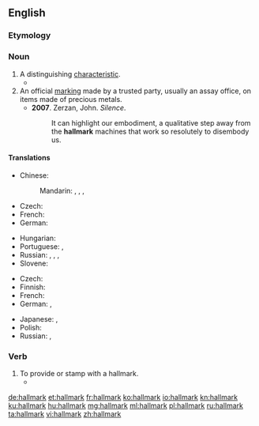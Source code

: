 ==English==

===Etymology===
{{etystub}}

===Noun===
{{wikipedia}}
{{en-noun}}

# A distinguishing [[characteristic]].
#* {{quote-news
|year=2011
|date=February 1
|author=Phil McNulty
|title=Arsenal   2 - 1   Everton
|work=BBC
|url=http://news.bbc.co.uk/sport2/hi/football/eng_prem/9379477.stm
|page=
|passage=Arsene Wenger's side showed little of the style and fluidity that is their '''hallmark''' but this was about digging deep and getting the job done, qualities they demonstrated and that will serve them well as the season reaches its climax.}}
# An official [[marking]] made by a trusted party, usually an assay office, on items made of precious metals.
#* '''2007'''.  Zerzan, John.  ''Silence''.
#*: It can highlight our embodiment, a qualitative step away from the '''hallmark''' machines that work so resolutely to disembody us.

====Translations====
{{trans-top|a distinct characteristic}}
* Chinese:
*: Mandarin: {{t+|cmn|標誌|sc=Hani}}, {{t+|cmn|标志|tr=biāozhì|sc=Hani}}, {{t|cmn|特徵|sc=Hani}}, {{t+|cmn|特征|tr=tèzhēng|sc=Hani}}
* Czech: {{t|cs|punc|m}}
* French: {{t+|fr|marque de fabrique|f}}
* German: {{t+|de|Kennzeichen|n}}
{{trans-mid}}
* Hungarian: {{t|hu|fémjel}}
* Portuguese: {{t+|pt|característica|f}}, {{t+|pt|traço|m}} {{t+|pt|distintivo}}
* Russian: {{t+|ru|признак|m|tr=príznak|sc=Cyrl}}, {{t+|ru|критерий|m|tr=kritɛ́rij|sc=Cyrl}}, {{t+|ru|символ|m|tr=símvol|sc=Cyrl}}, {{t+|ru|знак|m|tr=znak|sc=Cyrl}}
* Slovene: {{t|sl|značilnost|f}}
{{trans-bottom}}

{{trans-top|an official marking}}
* Czech: {{t|cs|punc|m}}
* Finnish: {{t|fi|tarkastusleima}}
* French: {{t+|fr|poinçon|m}}
* German: {{t|de|Repunze|f}}, {{t+|de|Punze|f}}
{{trans-mid}}
* Japanese: {{t|ja|太鼓判|tr=たいこばん, taikoban|sc=Jpan}}, {{t|ja|極印|tr=ごくいん, gokuin|sc=Jpan}}
* Polish: {{t|pl|probiernictwo|n}}
* Russian: {{t+|ru|проба|f|tr=próba}}, {{t+|ru|клеймо|n|tr=klejmó}}
{{trans-bottom}}

===Verb===
{{en-verb}}

# To provide or stamp with a hallmark.
#*{{quote-book|year=1905|author=[[w:Emma Orczy|Baroness Emmuska Orczy]]
|title=[[w:The Case of Miss Elliott|The Ayrsham Mystery]]
|chapter=2|url=http://openlibrary.org/works/OL8479084W
|passage=The cane was undoubtedly of foreign make, for it had a solid silver ferrule at one end, which was not English '''hall–marked'''.}}

[[de:hallmark]]
[[et:hallmark]]
[[fr:hallmark]]
[[ko:hallmark]]
[[io:hallmark]]
[[kn:hallmark]]
[[ku:hallmark]]
[[hu:hallmark]]
[[mg:hallmark]]
[[ml:hallmark]]
[[pl:hallmark]]
[[ru:hallmark]]
[[ta:hallmark]]
[[vi:hallmark]]
[[zh:hallmark]]